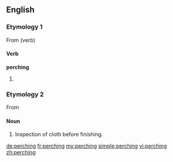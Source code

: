 ==English==

===Etymology 1===
From {{term|perch#Etymology 2|perch}} (verb)

====Verb====
'''perching'''
# {{present participle of|[[perch]]}}

===Etymology 2===
From {{term|perch#Etymology 2|perch|a rack over which cloth is suspended for inspection}}

====Noun====
{{en-noun|-}}

# {{textiles}} Inspection of cloth before finishing.

[[de:perching]]
[[fr:perching]]
[[my:perching]]
[[simple:perching]]
[[vi:perching]]
[[zh:perching]]